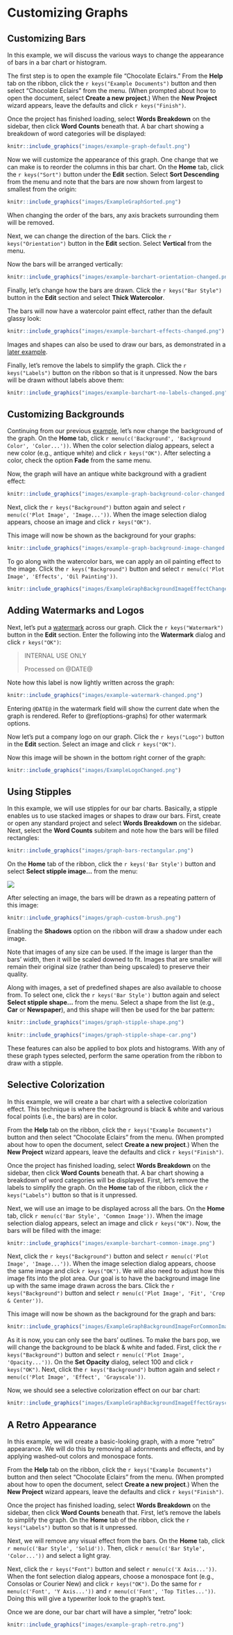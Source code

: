 # Customizing Graphs

## Customizing Bars {#customizing-bars}

In this example\index{graphs!customizing!bars|(}, we will discuss the various ways to change the appearance of bars in a bar chart or histogram.

The first step is to open the example file "Chocolate Eclairs." From the **Help** tab on the ribbon, click the `r keys("Example Documents")` button and then select "Chocolate Eclairs" from the menu.
(When prompted about how to open the document, select **Create a new project**.) When the **New Project** wizard appears, leave the defaults and click `r keys("Finish")`.

Once the project has finished loading, select **Words Breakdown** on the sidebar, then click **Word Counts** beneath that. A bar chart showing a breakdown of word categories will be displayed:

```r
knitr::include_graphics("images/example-graph-default.png")
```

Now we will customize the appearance of this graph. One change that we can make is to reorder the columns in this bar chart. On the **Home** tab, click the `r keys("Sort")` button under the **Edit** section.
Select **Sort Descending** from the menu and note that the bars are now shown from largest to smallest from the origin:

```r
knitr::include_graphics("images/ExampleGraphSorted.png")
```

::: {.notesection data-latex=""}
When changing the order of the bars, any axis brackets surrounding them will be removed.
:::

Next, we can change the direction of the bars. Click the `r keys("Orientation")` button in the **Edit** section. Select **Vertical** from the menu.

Now the bars will be arranged vertically:

```r
knitr::include_graphics("images/example-barchart-orientation-changed.png")
```

Finally, let's change how the bars are drawn. Click the `r keys("Bar Style")` button in the **Edit** section and select **Thick Watercolor**.

The bars will now have a watercolor paint effect, rather than the default glassy look:

```r
knitr::include_graphics("images/example-barchart-effects-changed.png")
```

Images and shapes can also be used to draw our bars, as demonstrated in a [later example](#stipple-brush-example).

::: {.minipage data-latex="{\textwidth}"}
Finally, let's remove the labels to simplify the graph. Click the `r keys("Labels")` button on the ribbon so that is it unpressed.
Now the bars will be drawn without labels above them:

```r
knitr::include_graphics("images/example-barchart-no-labels-changed.png")
```
:::
\index{graphs!customizing!bars|)}

\newpage

## Customizing Backgrounds {#graph-background-example}

Continuing from our previous [example](#customizing-bars), let's now change the background\index{graphs!customizing!backgrounds|(} of the graph.
On the **Home** tab, click `r menu(c('Background', 'Background Color', 'Color...'))`.
When the color selection dialog appears, select a new color (e.g., antique white) and click `r keys("OK")`.
After selecting a color, check the option **Fade** from the same menu.

Now, the graph will have an antique white background with a gradient effect:

```r
knitr::include_graphics("images/example-graph-background-color-changed.png")
```

Next, click the `r keys("Background")` button again and select `r menu(c('Plot Image', 'Image...'))`. When the image selection dialog appears, choose an image and click `r keys("OK")`.

::: {.minipage data-latex="{\textwidth}"}
This image will now be shown as the background for your graphs:

```r
knitr::include_graphics("images/example-graph-background-image-changed.png")
```
:::

To go along with the watercolor bars, we can apply an oil painting effect to the image.
Click the `r keys("Background")` button and select `r menu(c('Plot Image', 'Effects', 'Oil Painting'))`.

```r
knitr::include_graphics("images/ExampleGraphBackgroundImageEffectChanged.png")
```
\index{graphs!customizing!backgrounds|)}

\newpage

## Adding Watermarks and Logos {#graph-watermark-example}

Next, let's put a [watermark](#watermark-and-logo) across our graph. Click the `r keys("Watermark")` button in the **Edit** section.
Enter the following into the **Watermark** dialog and click `r keys("OK")`:

> INTERNAL USE ONLY
>
> Processed on \@DATE\@

Note how this label is now lightly written across the graph:

```r
knitr::include_graphics("images/example-watermark-changed.png")
```

::: {.tipsection data-latex=""}
Entering `@DATE@` in the watermark field will show the current date when the graph is rendered. Refer to \@ref(options-graphs) for other watermark options.
:::

Now let's put a company logo on our graph. Click the `r keys("Logo")` button in the **Edit** section. Select an image and click `r keys("OK")`.

::: {.minipage data-latex="{\textwidth}"}
Now this image will be shown in the bottom right corner of the graph:

```r
knitr::include_graphics("images/ExampleLogoChanged.png")
```
:::

\newpage

## Using Stipples {#stipple-brush-example}

In this example, we will use stipples\index{graphs!customizing!stipples|(} for our bar charts. Basically, a stipple enables us to use stacked images or shapes to draw our bars.
First, create or open any standard project and select **Words Breakdown** on the sidebar. Next, select the **Word Counts** subitem and note how the bars will be filled rectangles:

```r
knitr::include_graphics("images/graph-bars-rectangular.png")
```

On the **Home** tab of the ribbon, click the `r keys('Bar Style')` button and select **Select stipple image...** from the menu:

![](images/ribbon-edit-bar-charts.png)

After selecting an image, the bars will be drawn as a repeating pattern of this image:

```r
knitr::include_graphics("images/graph-custom-brush.png")
```

::: {.tipsection data-latex=""}
Enabling the **Shadows** option on the ribbon will draw a shadow under each image.
:::

Note that images of any size can be used. If the image is larger than the bars' width, then it will be scaled downed to fit. Images that are smaller will remain their original size (rather than being upscaled) to preserve their quality.

Along with images, a set of predefined shapes are also available to choose from. To select one, click the `r keys('Bar Style')` button again and select **Select stipple shape...** from the menu.
Select a shape from the list (e.g., **Car** or **Newspaper**), and this shape will then be used for the bar pattern:

```r
knitr::include_graphics("images/graph-stipple-shape.png")
```

```r
knitr::include_graphics("images/graph-stipple-shape-car.png")
```

These features can also be applied to box plots and histograms. With any of these graph types selected, perform the same operation from the ribbon to draw with a stipple.
\index{graphs!customizing!stipples|)}

\newpage

## Selective Colorization {#graph-selective-color-example}

In this example\index{graphs!customizing!backgrounds|(}, we will create a bar chart with a selective colorization effect. This technique is where the background is black & white and various focal points (i.e., the bars) are in color.

From the **Help** tab on the ribbon, click the `r keys("Example Documents")` button and then select "Chocolate Eclairs" from the menu.
(When prompted about how to open the document, select **Create a new project**.) When the **New Project** wizard appears, leave the defaults and click `r keys("Finish")`.

Once the project has finished loading, select **Words Breakdown** on the sidebar, then click **Word Counts** beneath that. A bar chart showing a breakdown of word categories will be displayed.
First, let's remove the labels to simplify the graph. On the **Home** tab of the ribbon, click the `r keys("Labels")` button so that is it unpressed.

Next, we will use an image to be displayed across all the bars. On the **Home** tab, click `r menu(c('Bar Style', 'Common Image'))`.
When the image selection dialog appears, select an image and click `r keys("OK")`.
Now, the bars will be filled with the image:

```r
knitr::include_graphics("images/example-barchart-common-image.png")
```

Next, click the `r keys("Background")` button and select `r menu(c('Plot Image', 'Image...'))`. When the image selection dialog appears, choose the same image and click `r keys("OK")`.
We will also need to adjust how this image fits into the plot area. Our goal is to have the background image line up with the same image drawn across the bars.
Click the `r keys("Background")` button and select `r menu(c('Plot Image', 'Fit', 'Crop & Center'))`.

::: {.minipage data-latex="{\textwidth}"}
This image will now be shown as the background for the graph and bars:

```r
knitr::include_graphics("images/ExampleGraphBackgroundImageForCommonImage.png")
```
:::

As it is now, you can only see the bars' outlines. To make the bars pop, we will change the background to be black & white and faded.
First, click the `r keys("Background")` button and select `r menu(c('Plot Image', 'Opacity...'))`. On the **Set Opacity** dialog, select 100 and click `r keys("OK")`.
Next, click the `r keys("Background")` button again and select `r menu(c('Plot Image', 'Effect', 'Grayscale'))`.

::: {.minipage data-latex="{\textwidth}"}
Now, we should see a selective colorization effect on our bar chart:

```r
knitr::include_graphics("images/ExampleGraphBackgroundImageEffectGrayscaled.png")
```
:::
\index{graphs!customizing!backgrounds|)}

## A Retro Appearance {#graph-retro-example}

In this example, we will create a basic-looking graph, with a more "retro" appearance. We will do this by removing all adornments and effects, and by applying washed-out colors and monospace fonts.

From the **Help** tab on the ribbon, click the `r keys("Example Documents")` button and then select "Chocolate Eclairs" from the menu.
(When prompted about how to open the document, select **Create a new project**.) When the **New Project** wizard appears, leave the defaults and click `r keys("Finish")`.

Once the project has finished loading, select **Words Breakdown** on the sidebar, then click **Word Counts** beneath that.
First, let's remove the labels to simplify the graph. On the **Home** tab of the ribbon, click the `r keys("Labels")` button so that is it unpressed.

Next, we will remove any visual effect from the bars. On the **Home** tab, click `r menu(c('Bar Style', 'Solid'))`. Then, click `r menu(c('Bar Style', 'Color...'))` and select a light gray.

Next, click the `r keys("Font")` button and select `r menu(c('X Axis...'))`. When the font selection dialog appears, choose a monospace font (e.g., Consolas or Courier New) and click `r keys("OK")`.
Do the same for  `r menu(c('Font', 'Y Axis...'))` and `r menu(c('Font', 'Top Titles...'))`. Doing this will give a typewriter look to the graph's text.

Once we are done, our bar chart will have a simpler, "retro" look:

```r
knitr::include_graphics("images/example-graph-retro.png")
```
